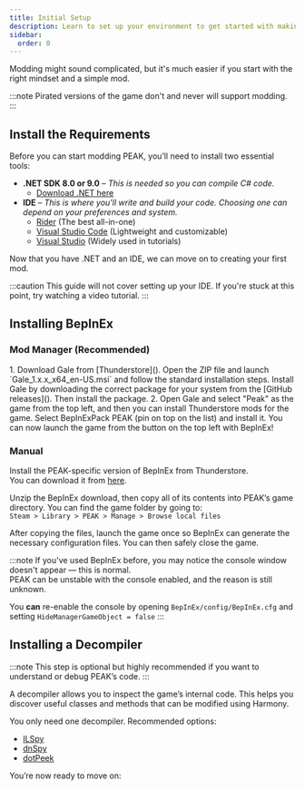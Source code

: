 ```yaml
---
title: Initial Setup
description: Learn to set up your environment to get started with making PEAK mods!
sidebar:
  order: 0
---
```



Modding might sound complicated, but it's much easier if you start with the right mindset and a simple mod.

:::note
Pirated versions of the game don't and never will support modding.
:::

## Install the Requirements

Before you can start modding PEAK, you’ll need to install two essential tools:

- **.NET SDK 8.0 or 9.0** – *This is needed so you can compile C# code.*
  - [Download .NET here](https://dotnet.microsoft.com/en-us/download)
- **IDE** – *This is where you'll write and build your code. Choosing one can depend on your preferences and system.*
  - [Rider](https://www.jetbrains.com/rider/#) (The best all-in-one)
  - [Visual Studio Code](https://code.visualstudio.com) (Lightweight and customizable)
  - [Visual Studio](https://visualstudio.microsoft.com/vs/community/) (Widely used in tutorials)

Now that you have .NET and an IDE, we can move on to creating your first mod.

:::caution
This guide will not cover setting up your IDE. If you're stuck at this point, try watching a video tutorial.
:::

## Installing BepInEx

### Mod Manager (Recommended)

<Steps>
1.  <Tabs syncKey="os">
      <TabItem label="Windows">
        Download Gale from [Thunderstore](<https://thunderstore.io/c/peak/p/Kesomannen/GaleModManager/>).
        Open the ZIP file and launch `Gale_1.x.x_x64_en-US.msi` and follow the standard installation steps.
      </TabItem>
      <TabItem label="Linux">
        Install Gale by downloading the correct package for your system from the [GitHub releases](<https://github.com/Kesomannen/gale/releases>). Then install the package.
      </TabItem>
    </Tabs>
2. Open Gale and select "Peak" as the game from the top left, and then you can install Thunderstore mods for the game.
Select BepInExPack PEAK (pin on top on the list) and install it. You can now launch the game from the button on the top left with BepInEx!
</Steps>

### Manual

Install the PEAK-specific version of BepInEx from Thunderstore.  
You can download it from [here](https://thunderstore.io/c/peak/p/BepInEx/BepInExPack_PEAK/).

Unzip the BepInEx download, then copy all of its contents into PEAK’s game directory. You can find the game folder by going to:  
`Steam > Library > PEAK > Manage > Browse local files`

After copying the files, launch the game once so BepInEx can generate the necessary configuration files. You can then safely close the game.

:::note
If you've used BepInEx before, you may notice the console window doesn't appear — this is normal.  
PEAK can be unstable with the console enabled, and the reason is still unknown.

You **can** re-enable the console by opening `BepInEx/config/BepInEx.cfg` and setting `HideManagerGameObject = false`
:::

## Installing a Decompiler

:::note
This step is optional but highly recommended if you want to understand or debug PEAK’s code.
:::

A decompiler allows you to inspect the game’s internal code. This helps you discover useful classes and methods that can be modified using Harmony.

You only need one decompiler. Recommended options:

- [ILSpy](https://github.com/icsharpcode/ILSpy)
- [dnSpy](https://github.com/dnSpyEx/dnSpy)
- [dotPeek](https://www.jetbrains.com/decompiler/#)

You’re now ready to move on:

<LinkCard
  title="Creating a Project"
  href="/creating-a-mod/creating-a-project/"
  description="Create a new C# BepInEx 5 project based on a template made for PEAK modding"
/>
